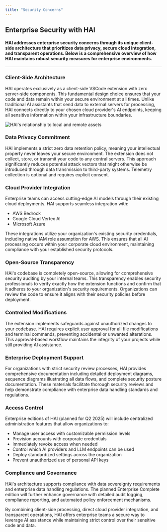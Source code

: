 ```yaml
---
title: "Security Concerns"
---
```


## Enterprise Security with HAI

#### HAI addresses enterprise security concerns through its unique client-side architecture that prioritizes data privacy, secure cloud integration, and transparent operations. Below is a comprehensive overview of how HAI maintains robust security measures for enterprise environments.

---

### Client-Side Architecture

HAI operates exclusively as a client-side VSCode extension with zero server-side components. This fundamental design choice ensures that your code and data remain within your secure environment at all times. Unlike traditional AI assistants that send data to external servers for processing, HAI connects directly to your chosen cloud provider's AI endpoints, keeping all sensitive information within your infrastructure boundaries.

<Frame>
	<img
		src="https://storage.googleapis.com/cline_public_images/docs/assets/cline-arch.png"
		alt="HAI's relationship to local and remote assets"
	/>
</Frame>

### Data Privacy Commitment

HAI implements a strict zero data retention policy, meaning your intellectual property never leaves your secure environment. The extension does not collect, store, or transmit your code to any central servers. This approach significantly reduces potential attack vectors that might otherwise be introduced through data transmission to third-party systems. Telemetry collection is optional and requires explicit consent.

### Cloud Provider Integration

Enterprise teams can access cutting-edge AI models through their existing cloud deployments. HAI supports seamless integration with:

-   AWS Bedrock
-   Google Cloud Vertex AI
-   Microsoft Azure

These integrations utilize your organization's existing security credentials, including native IAM role assumption for AWS. This ensures that all AI processing occurs within your corporate cloud environment, maintaining compliance with your established security protocols.

### Open-Source Transparency

HAI's codebase is completely open-source, allowing for comprehensive security auditing by your internal teams. This transparency enables security professionals to verify exactly how the extension functions and confirm that it adheres to your organization's security requirements. Organizations can review the code to ensure it aligns with their security policies before deployment.

### Controlled Modifications

The extension implements safeguards against unauthorized changes to your codebase. HAI requires explicit user approval for all file modifications and terminal commands, preventing accidental or unwanted alterations. This approval-based workflow maintains the integrity of your projects while still providing AI assistance.

### Enterprise Deployment Support

For organizations with strict security review processes, HAI provides comprehensive documentation including detailed deployment diagrams, sequence diagrams illustrating all data flows, and complete security posture documentation. These materials facilitate thorough security reviews and help demonstrate compliance with enterprise data handling standards and regulations.

### Access Control

Enterprise editions of HAI (planned for Q2 2025) will include centralized administration features that allow organizations to:

-   Manage user access with customizable permission levels
-   Provision accounts with corporate credentials
-   Immediately revoke access when needed
-   Control which AI providers and LLM endpoints can be used
-   Deploy standardized settings across the organization
-   Prevent unauthorized use of personal API keys

### Compliance and Governance

HAI's architecture supports compliance with data sovereignty requirements and enterprise data handling regulations. The planned Enterprise Complete edition will further enhance governance with detailed audit logging, compliance reporting, and automated policy enforcement mechanisms.

By combining client-side processing, direct cloud provider integration, and transparent operations, HAI offers enterprise teams a secure way to leverage AI assistance while maintaining strict control over their sensitive code and data.
